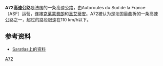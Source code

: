'''A72高速公路'''是法国的一条高速公路，由Autoroutes du Sud de la France（ASF）运营，连接[[克莱蒙费朗|克莱蒙费朗]]和[[圣艾蒂安|圣艾蒂安]]。A72被认为是法国最曲折的一条高速公路之一，超过{{convert|35|km|mi|abbr=on}}的路段限速在110 km/h以下。

==参考资料==
*[http://saratlas.free.fr/index.php?page=autoroute&route=a72&lang=en Saratlas上的资料]{{Wayback|url=http://saratlas.free.fr/index.php?page=autoroute&route=a72&lang=en |date=20120204090025 }}{{en}}

{{Autoroutes}}

[[Category:法国高速公路|A72]]